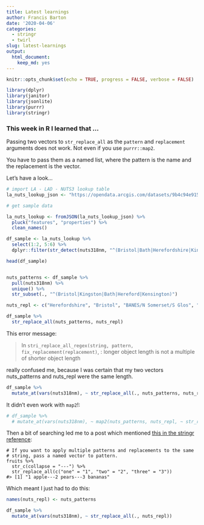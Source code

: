 ```yaml
---
title: Latest learnings
author: Francis Barton
date: '2020-04-06'
categories:
  - stringr
  - twirl
slug: latest-learnings
output:
  html_document:
    keep_md: yes
---
```


```r
knitr::opts_chunk$set(echo = TRUE, progress = FALSE, verbose = FALSE)

library(dplyr)
library(janitor)
library(jsonlite)
library(purrr)
library(stringr)

```

### This week in R I learned that ...

Passing two vectors to `str_replace_all` as the `pattern` and `replacement` arguments does not work.
Not even if you use `purrr::map2`.

You have to pass them as a named list, where the pattern is the name and the replacement is the vector.

Let's have a look...

```r

# import LA - LAD - NUTS3 lookup table
la_nuts_lookup_json <- "https://opendata.arcgis.com/datasets/9b4c94e915c844adb11e15a4b1e1294d_0.geojson"

# get sample data

la_nuts_lookup <- fromJSON(la_nuts_lookup_json) %>% 
  pluck("features", "properties") %>% 
  clean_names()

df_sample <- la_nuts_lookup %>% 
  select(1:2, 5:6) %>% 
  dplyr::filter(str_detect(nuts318nm, "^(Bristol|Bath|Herefordshire|Kingston|Kensington|Glo|York)"))

head(df_sample)


nuts_patterns <- df_sample %>% 
  pull(nuts318nm) %>% 
  unique() %>% 
  str_subset(., "^(Bristol|Kingston|Bath|Hereford|Kensington)")

nuts_repl <- c("Herefordshire", "Bristol", "BANES/N Somerset/S Glos", "Kensington & Chelsea and H'smith & Fulham", "Kingston upon Hull")

```

```r

df_sample %>% 
  str_replace_all(nuts_patterns, nuts_repl)


```

This error message:

> In `stri_replace_all_regex(string, pattern, fix_replacement(replacement)`,  :
  longer object length is not a multiple of shorter object length
  
really confused me, because I was certain that my two vectors nuts_patterns and nuts_repl were the same length.

```r

df_sample %>% 
  mutate_at(vars(nuts318nm), ~ str_replace_all(., nuts_patterns, nuts_repl))

```

It didn't even work with `map2`!:

```r

# df_sample %>% 
  # mutate_at(vars(nuts318nm), ~ map2(nuts_patterns, nuts_repl, ~ str_replace_all(., .x, .y)))

```

Then a bit of searching led me to a post which mentioned [this in the stringr reference](https://stringr.tidyverse.org/reference/str_replace.html):


```
# If you want to apply multiple patterns and replacements to the same
# string, pass a named vector to pattern.
fruits %>%
  str_c(collapse = "---") %>%
  str_replace_all(c("one" = "1", "two" = "2", "three" = "3"))
#> [1] "1 apple---2 pears---3 bananas"
```

Which meant I just had to do this:

```r
names(nuts_repl) <- nuts_patterns

df_sample %>% 
  mutate_at(vars(nuts318nm), ~ str_replace_all(., nuts_repl))
```





